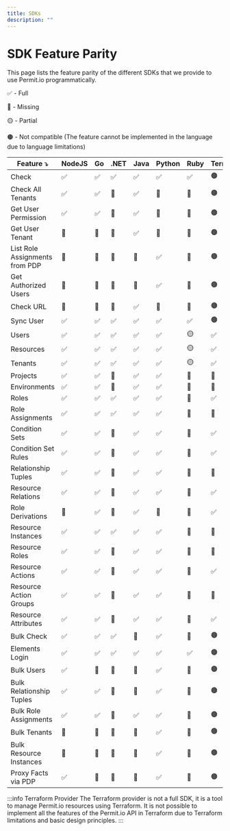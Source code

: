 ```yaml
---
title: SDKs
description: ""
---
```



# SDK Feature Parity

This page lists the feature parity of the different SDKs that we provide to use Permit.io programmatically.

✅ - Full

🔴 - Missing

🟡 - Partial

🟤 - Not compatible (The feature cannot be implemented in the language due to language limitations)

| Feature ⤵                | NodeJS | Go | .NET | Java | Python | Ruby | Terraform |
|--------------------------| --- | --- | --- | --- | --- | --- | --- |
| Check                    | ✅  | ✅  | ✅  | ✅  | ✅  | ✅ | 🟤 |
| Check All Tenants        | ✅  | ✅  | 🔴 | ✅  | 🔴 | 🔴 | 🟤 |
| Get User Permission      | ✅  | ✅  | 🔴 | ✅  | 🔴 | 🔴 | 🟤 |
| Get User Tenant          | 🔴 | 🔴 | 🔴 | ✅  | 🔴 | 🔴 | 🟤 |
| List Role Assignments from PDP | 🔴 | 🔴 | 🔴 | 🔴 | ✅ | 🔴 | 🟤 |
| Get Authorized Users | 🔴 | 🔴 | 🔴 | 🔴 | ✅ | 🔴 | 🟤 |
| Check URL                | 🔴 | 🔴 | 🔴 | ✅  | 🔴 | 🔴 | 🟤 |
| Sync User                | ✅  | ✅  | ✅  | ✅  | ✅  | ✅ | 🟤 |
| Users                    | ✅  | ✅  | ✅  | ✅  | ✅  | 🟡 | ✅ |
| Resources                | ✅  | ✅  | ✅  | ✅  | ✅  | 🟡 | ✅ |
| Tenants                  | ✅  | ✅  | ✅  | ✅  | ✅  | 🟡 | ✅ |
| Projects                 | ✅  | ✅  | 🔴 | ✅  | ✅  | 🔴 | 🔴  |
| Environments             | ✅  | ✅  | 🔴 | ✅  | ✅  | 🔴 | 🔴  |
| Roles                    | ✅  | ✅  | ✅  | ✅  | ✅  | 🔴 | ✅ |
| Role Assignments         | ✅  | ✅  | ✅  | ✅  | ✅  | 🔴 | 🔴  |
| Condition Sets           | ✅  | ✅  | 🔴 | ✅  | ✅  | 🔴 | ✅ |
| Condition Set Rules      | ✅  | ✅  | 🔴 | ✅  | ✅  | 🔴 | ✅ |
| Relationship Tuples      | ✅  | ✅  | 🔴 | ✅  | ✅  | 🔴 | 🔴  |
| Resource Relations       | ✅  | ✅  | 🔴 | ✅  | ✅  | 🔴 | ✅ |
| Role Derivations         | 🔴 | ✅  | 🔴 | ✅ | 🔴 | 🔴 | ✅ |
| Resource Instances       | ✅  | ✅  | ✅ | ✅  | ✅  | 🔴 | 🔴  |
| Resource Roles           | ✅  | ✅  | 🔴 | ✅  | ✅  | 🔴 | 🔴  |
| Resource Actions         | ✅  | ✅  | 🔴 | ✅  | ✅  | 🔴 | ✅ |
| Resource Action Groups   | ✅ | ✅  | 🔴 | ✅  | ✅  | 🔴 | 🔴  |
| Resource Attributes      | ✅  | ✅  | 🔴 | ✅  | ✅  | 🔴 | ✅ |
| Bulk Check               | ✅  | ✅  | ✅ | 🔴 | ✅  | 🔴 | 🟤 |
| Elements Login           | ✅  | ✅  | ✅  | ✅  | ✅  | ✅ | 🟤 |
| Bulk Users               | ✅ | 🔴 | 🔴 | 🔴 | ✅  | 🔴 | 🟤 |
| Bulk Relationship Tuples | ✅  | ✅  | 🔴 | 🔴 | ✅  | 🔴 | 🟤 |
| Bulk Role Assignments    | ✅  | ✅  | 🔴 | ✅  | ✅  | 🔴 | 🟤 |
| Bulk Tenants             | 🔴 | 🔴 | 🔴 | 🔴 | ✅  | 🔴 | 🟤 |
| Bulk Resource Instances  | 🔴 | 🔴 | 🔴 | 🔴 | ✅  | 🔴 | 🟤 |
| Proxy Facts via PDP      | ✅  | 🔴  | 🔴  | 🔴  | ✅  | 🔴 | 🟤 |

:::info Terraform Provider
The Terraform provider is not a full SDK, it is a tool to manage Permit.io resources using Terraform. It is not possible to implement all the features of the Permit.io API in Terraform due to Terraform limitations and basic design principles.
:::
